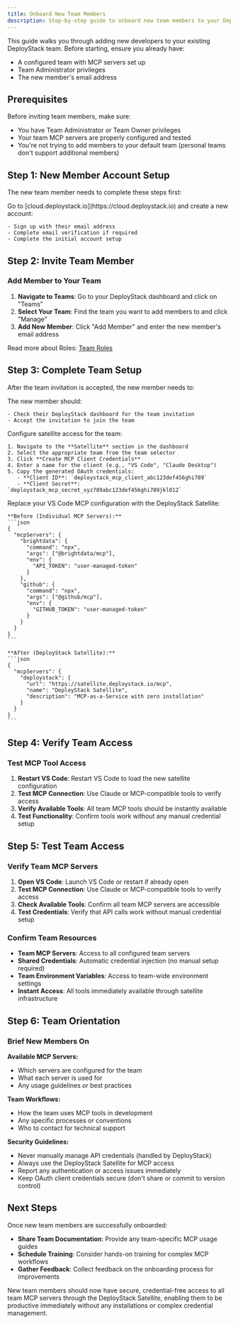 ```yaml
---
title: Onboard New Team Members
description: Step-by-step guide to onboard new team members to your DeployStack team and MCP server environment.
---
```



This guide walks you through adding new developers to your existing DeployStack team. Before starting, ensure you already have:

- A configured team with MCP servers set up
- Team Administrator privileges
- The new member's email address

## Prerequisites

Before inviting team members, make sure:

- You have Team Administrator or Team Owner privileges
- Your team MCP servers are properly configured and tested
- You're not trying to add members to your default team (personal teams don't support additional members)

## Step 1: New Member Account Setup

The new team member needs to complete these steps first:

<Steps>
  <Step title="Create DeployStack Account">
    Go to [cloud.deploystack.io](https://cloud.deploystack.io) and create a new account:
    
    - Sign up with their email address
    - Complete email verification if required
    - Complete the initial account setup
  </Step>
</Steps>

## Step 2: Invite Team Member

### Add Member to Your Team

1. **Navigate to Teams**: Go to your DeployStack dashboard and click on "Teams"
2. **Select Your Team**: Find the team you want to add members to and click "Manage"
3. **Add New Member**: Click "Add Member" and enter the new member's email address

Read more about Roles: [Team Roles](/roles)

## Step 3: Complete Team Setup

After the team invitation is accepted, the new member needs to:

<Steps>
  <Step title="Accept Team Invitation">
    The new member should:
    
    - Check their DeployStack dashboard for the team invitation
    - Accept the invitation to join the team
  </Step>
  
  <Step title="Create OAuth Credentials">
    Configure satellite access for the team:
    
    1. Navigate to the **Satellite** section in the dashboard
    2. Select the appropriate team from the team selector
    3. Click **Create MCP Client Credentials**
    4. Enter a name for the client (e.g., "VS Code", "Claude Desktop")
    5. Copy the generated OAuth credentials:
       - **Client ID**: `deploystack_mcp_client_abc123def456ghi789`
       - **Client Secret**: `deploystack_mcp_secret_xyz789abc123def456ghi789jkl012`
  </Step>
  
  <Step title="Update MCP Configuration">
    Replace your VS Code MCP configuration with the DeployStack Satellite:
    
    **Before (Individual MCP Servers):**
    ```json
    {
      "mcpServers": {
        "brightdata": {
          "command": "npx",
          "args": ["@brightdata/mcp"],
          "env": {
            "API_TOKEN": "user-managed-token"
          }
        },
        "github": {
          "command": "npx",
          "args": ["@github/mcp"],
          "env": {
            "GITHUB_TOKEN": "user-managed-token"
          }
        }
      }
    }
    ```
    
    **After (DeployStack Satellite):**
    ```json
    {
      "mcpServers": {
        "deploystack": {
          "url": "https://satellite.deploystack.io/mcp",
          "name": "DeployStack Satellite",
          "description": "MCP-as-a-Service with zero installation"
        }
      }
    }
    ```
  </Step>
</Steps>

## Step 4: Verify Team Access

### Test MCP Tool Access

1. **Restart VS Code**: Restart VS Code to load the new satellite configuration
2. **Test MCP Connection**: Use Claude or MCP-compatible tools to verify access
3. **Verify Available Tools**: All team MCP tools should be instantly available
4. **Test Functionality**: Confirm tools work without any manual credential setup

## Step 5: Test Team Access

### Verify Team MCP Servers

1. **Open VS Code**: Launch VS Code or restart if already open
2. **Test MCP Connection**: Use Claude or MCP-compatible tools to verify access
3. **Check Available Tools**: Confirm all team MCP servers are accessible
4. **Test Credentials**: Verify that API calls work without manual credential setup

### Confirm Team Resources

- **Team MCP Servers**: Access to all configured team servers
- **Shared Credentials**: Automatic credential injection (no manual setup required)
- **Team Environment Variables**: Access to team-wide environment settings
- **Instant Access**: All tools immediately available through satellite infrastructure

## Step 6: Team Orientation

### Brief New Members On

**Available MCP Servers:**
- Which servers are configured for the team
- What each server is used for
- Any usage guidelines or best practices

**Team Workflows:**
- How the team uses MCP tools in development
- Any specific processes or conventions
- Who to contact for technical support

**Security Guidelines:**
- Never manually manage API credentials (handled by DeployStack)
- Always use the DeployStack Satellite for MCP access
- Report any authentication or access issues immediately
- Keep OAuth client credentials secure (don't share or commit to version control)

## Next Steps

Once new team members are successfully onboarded:

- **Share Team Documentation**: Provide any team-specific MCP usage guides
- **Schedule Training**: Consider hands-on training for complex MCP workflows
- **Gather Feedback**: Collect feedback on the onboarding process for improvements

New team members should now have secure, credential-free access to all team MCP servers through the DeployStack Satellite, enabling them to be productive immediately without any installations or complex credential management.
